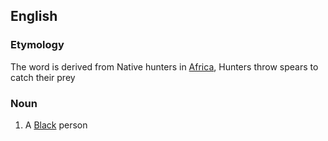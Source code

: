 ==English==

===Etymology===
The word is derived from Native hunters in [[Africa]], Hunters throw spears to catch their prey

===Noun===
{{en-noun}}

# {{context|offensive|}} A [[Black]] person